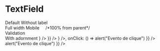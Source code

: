 

<Meta title="TextField" component={TextField} />

# TextField

<Story name="TextField">
  <Box css={{ display: "grid", gap: 16, gridTemplateColumns: "1fr 1fr" }}>
    <div>
      <span>Default</span>
      <TextField
        label="Nome"
        id="text-field"
        name="text-field"
        placeholder="Insira o seu nome"
        helperText="Texto auxiliar"
      />
      <span>Without label</span>
      <TextField
        id="text-field10"
        name="text-field10"
        placeholder="Insira o seu nome"
        helperText="Texto auxiliar"
      />
    </div>
    <div>
      <span>Full width</span>
      <TextField
        label="Nome"
        id="text-field2"
        name="text-field2"
        inputSize="fullWidth"
        placeholder="Insira o seu nome"
        width="100%"
      />
      <span>Mobile &nbsp; &nbsp; /*100% from parent*/</span>
      <TextField
        label="Nome"
        id="text-field2"
        name="text-field2"
        inputSize="mobile"
        placeholder="Insira o seu nome"
      />
    </div>
    <div>
      <span>Validation</span>
      <Box>
        <TextField
          label="Nome"
          id="text-field3"
          name="text-field3"
          placeholder="Insira o seu nome"
          disabled
        />
        <TextField
          label="Nome"
          id="text-field4"
          name="text-field4"
          placeholder="Insira o seu nome"
          variant="success"
        />
        <TextField
          label="Nome"
          id="text-field5"
          name="text-field5"
          placeholder="Insira o seu nome"
          variant="danger"
          helperText="Preencha o campo"
        />
      </Box>
    </div>
    <div>
      <span>With adornment</span>
      <Box css={{ display: "grid", gridTemplateColumns: "1fr 1fr" }}>
        <TextField
          label="Nome"
          id="text-field6"
          name="text-field6"
          placeholder="Digite o valor"
          adornment={{
            position: "left",
            node: <Icon size="large" icon={<AiFillEye />} />
          }}
        />
        <TextField
          label="Nome"
          id="text-field7"
          name="text-field7"
          type="password"
          placeholder="Digite o valor"
          adornment={{
            position: "right",
            node: <Icon size="large" icon={<AiFillEye />} />,
            onClick: () => alert("Evento de clique")
          }}
        />
        <TextField
          label="Nome"
          id="text-field10"
          name="text-field10"
          placeholder="Insira o seu nome"
          adornment={{ position: "left", node: "Left text" }}
        />
        <TextField
          label="Nome"
          id="text-field11"
          name="text-field11"
          placeholder="Insira o seu nome"
          adornment={{
            position: "right",
            node: "Enviar",
            onClick: () => alert("Evento de clique")
          }}
        />
        <TextField
          label="Nome"
          id="text-field8"
          name="text-field8"
          placeholder="Insira o seu nome"
          variant="success"
          adornment={{ position: "left", node: "Left text" }}
        />
        <TextField
          label="Nome"
          id="text-field9"
          name="text-field9"
          placeholder="Insira o seu nome"
          variant="danger"
          adornment={{ position: "right", node: "Right text" }}
        />
        <TextField
          label="Nome"
          id="textfield"
          name="textfield"
          placeholder="Insira o seu nome"
          variant="info"
          adornment={{ position: "left", node: "Right text" }}
        />
        <TextField
          label="Nome"
          id="textfield2"
          name="textfield2"
          placeholder="Insira o seu nome"
          variant="warning"
          adornment={{ position: "right", node: "Right text" }}
        />
        <TextField
          label="Nome"
          id="text-field13"
          name="text-field13"
          placeholder="Insira o seu nome"
          variant="mobile"
          inputSize="mobile"
        />
      </Box>
    </div>
  </Box>
</Story>
